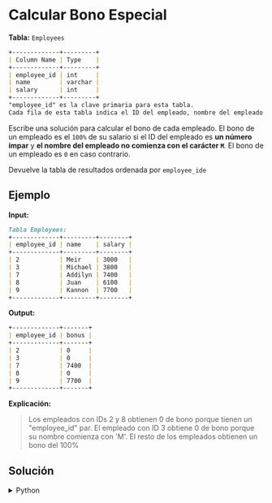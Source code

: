 # Calcular Bono Especial

**Tabla:** `Employees`
```markdown
+-------------+---------+
| Column Name | Type    |
+-------------+---------+
| employee_id | int     |
| name        | varchar |
| salary      | int     |
+-------------+---------+
"employee_id" es la clave primaria para esta tabla.
Cada fila de esta tabla indica el ID del empleado, nombre del empleado y salario.
```

Escribe una solución para calcular el bono de cada empleado. El bono de un empleado es el `100%` de su salario si el ID del empleado es **un número impar** y **el nombre del empleado no comienza con el carácter `M`**. El bono de un empleado es `0` en caso contrario.

Devuelve la tabla de resultados ordenada por  `employee_ide`

## Ejemplo

**Input:**
```markdown
Tabla Employees:
+-------------+---------+--------+
| employee_id | name    | salary |
+-------------+---------+--------+
| 2           | Meir    | 3000   |
| 3           | Michael | 3800   |
| 7           | Addilyn | 7400   |
| 8           | Juan    | 6100   |
| 9           | Kannon  | 7700   |
+-------------+---------+--------+
```

**Output:**
```markdown 
+-------------+-------+
| employee_id | bonus |
+-------------+-------+
| 2           | 0     |
| 3           | 0     |
| 7           | 7400  |
| 8           | 0     |
| 9           | 7700  |
+-------------+-------+
```
**Explicación:**
> Los empleados con IDs 2 y 8 obtienen 0 de bono porque tienen un "employee_id" par.
> El empleado con ID 3 obtiene 0 de bono porque su nombre comienza con 'M'.
> El resto de los empleados obtienen un bono del 100%

## Solución

<details>
    <summary>Python</summary>
```python
def calculate_special_bonus(employees: pd.DataFrame) -> pd.DataFrame:
    
    employees['bonus'] = 0
    conditions = (employees['employee_id'] % 2 == 1) & (~employees['name'].str.startswith('M'))
    
    employees.loc[conditions, 'bonus'] = employees['salary']
    
    result = employees[['employee_id', 'bonus']].sort_values('employee_id')
    
    return result
```
</details>